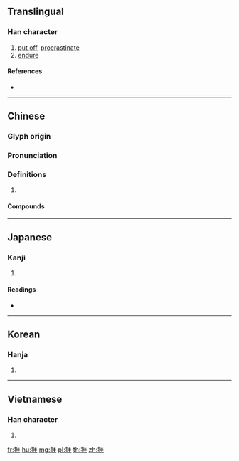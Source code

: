 {{also|挨}}
==Translingual==

===Han character===
{{Han char|rn=64|rad=手|as=08|sn=11|four=51014|canj=QMGG|ids=⿰扌厓}}

# [[put off]], [[procrastinate]]
# [[endure]]

====References====
* {{Han ref|kx=0435.150|dkj=12207|dj=0784.320|hdz=31892.110|uh=6371|ud=25457|bh=B1BA|bd=45498}}

----

==Chinese==
{{zh-forms}}

===Glyph origin===
{{Han etym}}

===Pronunciation===
{{zh-pron
|m=ái
|c=ngaai4
|h=pfs=ngai
|oc=y
|cat=
}}

===Definitions===
{{zh-hanzi}}

# {{rfdef|zh}}

====Compounds====
{{zh-der|倒懸捱命|打捱|捱三頂五|捱三頂四|捱打|捱日子|捱磨|捱罵|捱肩擦背|捱風緝縫|頂針捱住}}

----

==Japanese==

===Kanji===
{{ja-kanji|grade=|rs=手08}}

# {{defn|lang=ja|sort=手08}}

====Readings====
* {{ja-readings|on=[[がい]] (gai), [[げ]] (ge)|kun=[[ふせぐ]] (fusegu)}}

----

==Korean==

===Hanja===
{{ko-hanja|hangeul=애|eumhun=|rv=ae|mr=ae|y=ay}}

# {{defn|lang=ko|sort=手08}}

----

==Vietnamese==

===Han character===
{{vi-hantu|rs=手08|nhay}}

# {{defn|lang=vi|sort=手08}}

[[fr:捱]]
[[hu:捱]]
[[mg:捱]]
[[pl:捱]]
[[th:捱]]
[[zh:捱]]